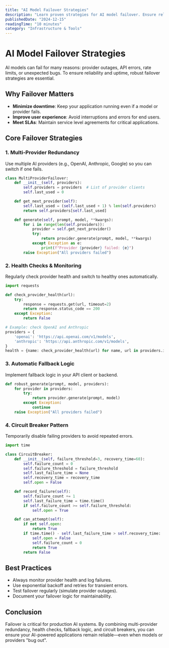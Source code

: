 ```yaml
---
title: "AI Model Failover Strategies"
description: "Learn proven strategies for AI model failover. Ensure reliability and uptime with multi-provider, fallback, and redundancy techniques."
publishedDate: "2024-12-15"
readingTime: "10 minutes"
category: "Infrastructure & Tools"
---
```


# AI Model Failover Strategies

AI models can fail for many reasons: provider outages, API errors, rate limits, or unexpected bugs. To ensure reliability and uptime, robust failover strategies are essential.

## Why Failover Matters

- **Minimize downtime**: Keep your application running even if a model or provider fails.
- **Improve user experience**: Avoid interruptions and errors for end users.
- **Meet SLAs**: Maintain service level agreements for critical applications.

## Core Failover Strategies

### 1. Multi-Provider Redundancy

Use multiple AI providers (e.g., OpenAI, Anthropic, Google) so you can switch if one fails.

```python
class MultiProviderFailover:
    def __init__(self, providers):
        self.providers = providers  # List of provider clients
        self.last_used = 0

    def get_next_provider(self):
        self.last_used = (self.last_used + 1) % len(self.providers)
        return self.providers[self.last_used]

    def generate(self, prompt, model, **kwargs):
        for i in range(len(self.providers)):
            provider = self.get_next_provider()
            try:
                return provider.generate(prompt, model, **kwargs)
            except Exception as e:
                print(f"Provider {provider} failed: {e}")
        raise Exception("All providers failed")
```

### 2. Health Checks & Monitoring

Regularly check provider health and switch to healthy ones automatically.

```python
import requests

def check_provider_health(url):
    try:
        response = requests.get(url, timeout=2)
        return response.status_code == 200
    except Exception:
        return False

# Example: check OpenAI and Anthropic
providers = {
    'openai': 'https://api.openai.com/v1/models',
    'anthropic': 'https://api.anthropic.com/v1/models',
}
health = {name: check_provider_health(url) for name, url in providers.items()}
```

### 3. Automatic Fallback Logic

Implement fallback logic in your API client or backend.

```python
def robust_generate(prompt, model, providers):
    for provider in providers:
        try:
            return provider.generate(prompt, model)
        except Exception:
            continue
    raise Exception("All providers failed")
```

### 4. Circuit Breaker Pattern

Temporarily disable failing providers to avoid repeated errors.

```python
import time

class CircuitBreaker:
    def __init__(self, failure_threshold=3, recovery_time=60):
        self.failure_count = 0
        self.failure_threshold = failure_threshold
        self.last_failure_time = None
        self.recovery_time = recovery_time
        self.open = False

    def record_failure(self):
        self.failure_count += 1
        self.last_failure_time = time.time()
        if self.failure_count >= self.failure_threshold:
            self.open = True

    def can_attempt(self):
        if not self.open:
            return True
        if time.time() - self.last_failure_time > self.recovery_time:
            self.open = False
            self.failure_count = 0
            return True
        return False
```

## Best Practices
- Always monitor provider health and log failures.
- Use exponential backoff and retries for transient errors.
- Test failover regularly (simulate provider outages).
- Document your failover logic for maintainability.

## Conclusion
Failover is critical for production AI systems. By combining multi-provider redundancy, health checks, fallback logic, and circuit breakers, you can ensure your AI-powered applications remain reliable—even when models or providers "bug out". 